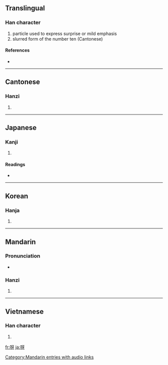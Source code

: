 ==Translingual==

===Han character===
{{Han char|rn=30|rad=口|as=04|sn=7|four=6104<sub>0</sub>|canj=口一女竹 (RMVH)}}

# particle used to express surprise or mild emphasis
# slurred form of the number ten (Cantonese)

====References====
* {{Han ref|kx=0180.080|dkj=03383|dj=0398.060|hdz=10587.120|uh=5440|ud=21568|bh=A772|bd=42866}}

----

==Cantonese==

===Hanzi===
{{yue-hanzi|jyut=|y=a1, a3 a6}}

# {{defn|Cantonese|sort=口04}}

----

==Japanese==

===Kanji===
{{ja-kanji|grade=|rs=口04}}

# {{defn|Japanese|sort=口04}}

====Readings====
* {{ja-readings|on=[[が]] (ga), [[か]] (ka)|kun=[[あ]] (a), [[あつ]] (atsu)}}

----

==Korean==

===Hanja===
{{ko-hanja|hangeul=하|rv=ha|mr=ha}}

# {{defn|Korean|sort=口04}}

----

==Mandarin==

===Pronunciation===
* {{audio|zh-yā.ogg|audio}}

===Hanzi===
{{cmn-hanzi|pin=[[yā]] ([[ya1]])|wg=ya<sup>1</sup>}}

# {{defn|Mandarin|sort=口04}}

[[Category:Mandarin entries with audio links]]

----

==Vietnamese==

===Han character===
{{vi-hantu|[[nha]], [[nhá]]|rs=口04}}

# {{defn|Vietnamese|sort=口04}}

[[fr:呀]]
[[ja:呀]]